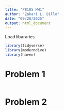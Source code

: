 ```yaml
---
title: "P8105 HW1"
author: "Zakari L. Billo"
date: "09/20/2025"
output: html_document
---
```


Load libararies

```r
library(tidyverse)
library(moderndive)
library(haven)
```

# Problem 1

```r

```

# Problem 2

```r

```

